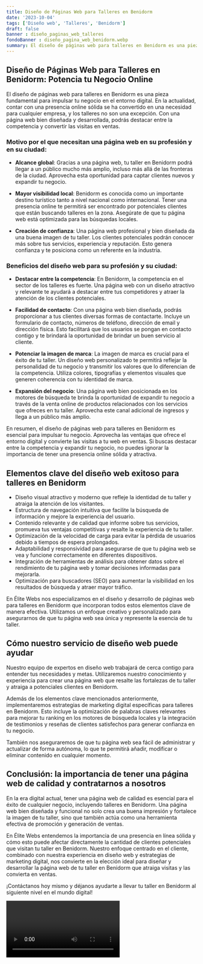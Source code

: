 ```yaml
---
title: Diseño de Páginas Web para Talleres en Benidorm
date: '2023-10-04'
tags: ['Diseño web', 'Talleres', 'Benidorm']
draft: false
banner : diseño_paginas_web_talleres
fondoBanner : diseño_pagina_web_benidorm.webp
summary: El diseño de páginas web para talleres en Benidorm es una pieza fundamental para impulsar tu negocio en el entorno digital. En la actualidad, contar con una presencia online sólida se ha convertido en una necesidad para cualquier empresa, y los talleres no son una excepción. Con una página web bien diseñada y desarrollada, podrás destacar entre la competencia y convertir las visitas en ventas.
---
```


## Diseño de Páginas Web para Talleres en Benidorm: Potencia tu Negocio Online

El diseño de páginas web para talleres en Benidorm es una pieza fundamental para impulsar tu negocio en el entorno digital. En la actualidad, contar con una presencia online sólida se ha convertido en una necesidad para cualquier empresa, y los talleres no son una excepción. Con una página web bien diseñada y desarrollada, podrás destacar entre la competencia y convertir las visitas en ventas.

### Motivo por el que necesitan una página web en su profesión y en su ciudad:

- **Alcance global**: Gracias a una página web, tu taller en Benidorm podrá llegar a un público mucho más amplio, incluso más allá de las fronteras de la ciudad. Aprovecha esta oportunidad para captar clientes nuevos y expandir tu negocio.

- **Mayor visibilidad local**: Benidorm es conocida como un importante destino turístico tanto a nivel nacional como internacional. Tener una presencia online te permitirá ser encontrado por potenciales clientes que están buscando talleres en la zona. Asegúrate de que tu página web está optimizada para las búsquedas locales.

- **Creación de confianza**: Una página web profesional y bien diseñada da una buena imagen de tu taller. Los clientes potenciales podrán conocer más sobre tus servicios, experiencia y reputación. Esto genera confianza y te posiciona como un referente en la industria.

### Beneficios del diseño web para su profesión y su ciudad:

- **Destacar entre la competencia**: En Benidorm, la competencia en el sector de los talleres es fuerte. Una página web con un diseño atractivo y relevante te ayudará a destacar entre tus competidores y atraer la atención de los clientes potenciales.

- **Facilidad de contacto**: Con una página web bien diseñada, podrás proporcionar a tus clientes diversas formas de contactarte. Incluye un formulario de contacto, números de teléfono, dirección de email y dirección física. Esto facilitará que los usuarios se pongan en contacto contigo y te brindará la oportunidad de brindar un buen servicio al cliente.

- **Potenciar la imagen de marca**: La imagen de marca es crucial para el éxito de tu taller. Un diseño web personalizado te permitirá reflejar la personalidad de tu negocio y transmitir los valores que lo diferencian de la competencia. Utiliza colores, tipografías y elementos visuales que generen coherencia con tu identidad de marca.

- **Expansión del negocio**: Una página web bien posicionada en los motores de búsqueda te brinda la oportunidad de expandir tu negocio a través de la venta online de productos relacionados con los servicios que ofreces en tu taller. Aprovecha este canal adicional de ingresos y llega a un público más amplio.

En resumen, el diseño de páginas web para talleres en Benidorm es esencial para impulsar tu negocio. Aprovecha las ventajas que ofrece el entorno digital y convierte las visitas a tu web en ventas. Si buscas destacar entre la competencia y expandir tu negocio, no puedes ignorar la importancia de tener una presencia online sólida y atractiva.

<GifSeo />

<Cta />

## Elementos clave del diseño web exitoso para talleres en Benidorm

- Diseño visual atractivo y moderno que refleje la identidad de tu taller y atraiga la atención de los visitantes.
- Estructura de navegación intuitiva que facilite la búsqueda de información y mejore la experiencia del usuario.
- Contenido relevante y de calidad que informe sobre tus servicios, promueva tus ventajas competitivas y resalte la experiencia de tu taller.
- Optimización de la velocidad de carga para evitar la pérdida de usuarios debido a tiempos de espera prolongados.
- Adaptabilidad y responsividad para asegurarse de que tu página web se vea y funcione correctamente en diferentes dispositivos.
- Integración de herramientas de análisis para obtener datos sobre el rendimiento de tu página web y tomar decisiones informadas para mejorarla.
- Optimización para buscadores (SEO) para aumentar la visibilidad en los resultados de búsqueda y atraer mayor tráfico.

En Élite Webs nos especializamos en el diseño y desarrollo de páginas web para talleres en Benidorm que incorporan todos estos elementos clave de manera efectiva. Utilizamos un enfoque creativo y personalizado para asegurarnos de que tu página web sea única y represente la esencia de tu taller.

## Cómo nuestro servicio de diseño web puede ayudar

Nuestro equipo de expertos en diseño web trabajará de cerca contigo para entender tus necesidades y metas. Utilizaremos nuestro conocimiento y experiencia para crear una página web que resalte las fortalezas de tu taller y atraiga a potenciales clientes en Benidorm.

Además de los elementos clave mencionados anteriormente, implementaremos estrategias de marketing digital específicas para talleres en Benidorm. Esto incluye la optimización de palabras claves relevantes para mejorar tu ranking en los motores de búsqueda locales y la integración de testimonios y reseñas de clientes satisfechos para generar confianza en tu negocio.

También nos aseguraremos de que tu página web sea fácil de administrar y actualizar de forma autónoma, lo que te permitirá añadir, modificar o eliminar contenido en cualquier momento.

## Conclusión: la importancia de tener una página web de calidad y contratarnos a nosotros

En la era digital actual, tener una página web de calidad es esencial para el éxito de cualquier negocio, incluyendo talleres en Benidorm. Una página web bien diseñada y funcional no solo crea una buena impresión y fortalece la imagen de tu taller, sino que también actúa como una herramienta efectiva de promoción y generación de ventas.

En Élite Webs entendemos la importancia de una presencia en línea sólida y cómo esto puede afectar directamente la cantidad de clientes potenciales que visitan tu taller en Benidorm. Nuestro enfoque centrado en el cliente, combinado con nuestra experiencia en diseño web y estrategias de marketing digital, nos convierte en la elección ideal para diseñar y desarrollar la página web de tu taller en Benidorm que atraiga visitas y las convierta en ventas.

¡Contáctanos hoy mismo y déjanos ayudarte a llevar tu taller en Benidorm al siguiente nivel en el mundo digital!

<Video />

<CtaBot job='Talleres' city='Benidorm'/>

<Gmaps query='Benidorm+españa+maps' />
